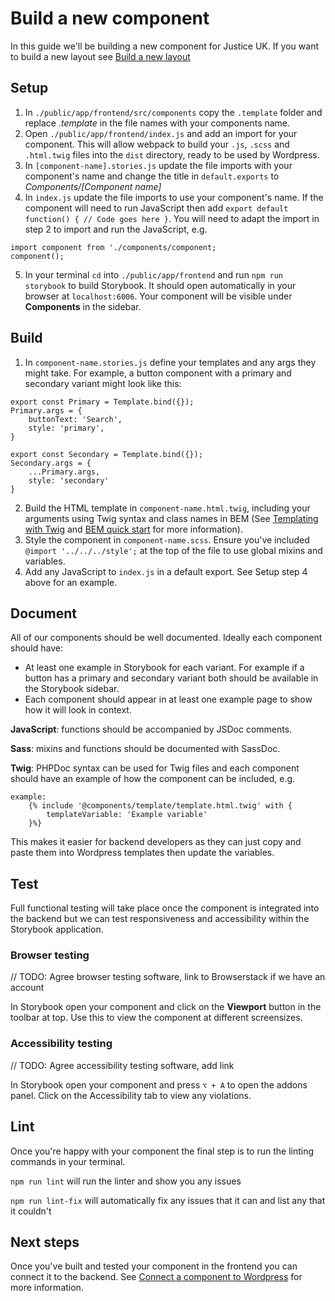 
<Meta title="Development/Build a new component" />

# Build a new component

In this guide we'll be building a new component for Justice UK. If you want to build a new layout see [Build a new layout](/docs/development-build-a-new-layout--docs)

## Setup

1. In `./public/app/frontend/src/components` copy the `.template` folder and replace _.template_ in the file names with your components name. 
2. Open `./public/app/frontend/index.js` and add an import for your component. This will allow webpack to build your `.js`, `.scss` and `.html.twig` files into the `dist` directory, ready to be used by Wordpress.
3. In `[component-name].stories.js` update the file imports with your component's name and change the title in `default.exports` to _Components/[Component name]_
4. In `index.js` update the file imports to use your component's name. If the component will need to run JavaScript then add `export default function() { // Code goes here }`. You will need to adapt the import in step 2 to import and run the JavaScript, e.g. 
```
import component from './components/component;
component();
```
5. In your terminal `cd` into `./public/app/frontend` and run `npm run storybook` to build Storybook. It should open automatically in your browser at `localhost:6006`. Your component will be visible under **Components** in the sidebar.

## Build

1. In `component-name.stories.js` define your templates and any args they might take. For example, a button component with a primary and secondary variant might look like this:
```
export const Primary = Template.bind({});
Primary.args = {
    buttonText: 'Search',
    style: 'primary',
}

export const Secondary = Template.bind({});
Secondary.args = {
    ...Primary.args,
    style: 'secondary'
}
```
2. Build the HTML template in `component-name.html.twig`, including your arguments using Twig syntax and class names in BEM (See [Templating with Twig](https://twig.symfony.com/doc/3.x/templates.html) and [BEM quick start](https://en.bem.info/methodology/quick-start) for more information).
3. Style the component in `component-name.scss`. Ensure you've included `@import '../../../style';` at the top of the file to use global mixins and variables. 
3. Add any JavaScript to `index.js` in a default export. See Setup step 4 above for an example.

## Document

All of our components should be well documented. Ideally each component should have:

- At least one example in Storybook for each variant. For example if a button has a primary and secondary variant both should be available in the Storybook sidebar.
- Each component should appear in at least one example page to show how it will look in context.

**JavaScript**: functions should be accompanied by JSDoc comments.

**Sass**:  mixins and functions should be documented with SassDoc.

**Twig**: PHPDoc syntax can be used for Twig files and each component should have an example of how the component can be included, e.g.

```
example:
    {% include '@components/template/template.html.twig' with {
        templateVariable: 'Example variable'
    }%}
```

This makes it easier for backend developers as they can just copy and paste them into Wordpress templates then update the variables.

## Test

Full functional testing will take place once the component is integrated into the backend but we can test responsiveness and accessibility within the Storybook application.

### Browser testing
// TODO: Agree browser testing software, link to Browserstack if we have an account

In Storybook open your component and click on the **Viewport** button in the toolbar at top. Use this to view the component at different screensizes.

### Accessibility testing
// TODO: Agree accessibility testing software, add link

In Storybook open your component and press `⌥ + A` to open the addons panel. Click on the Accessibility tab to view any violations.


## Lint

Once you're happy with your component the final step is to run the linting commands in your terminal.

`npm run lint` will run the linter and show you any issues

`npm run lint-fix` will automatically fix any issues that it can and list any that it couldn't

## Next steps

Once you've built and tested your component in the frontend you can connect it to the backend. See [Connect a component to Wordpress](/docs/development-connect-a-component-to-wordpress--docs) for more information.